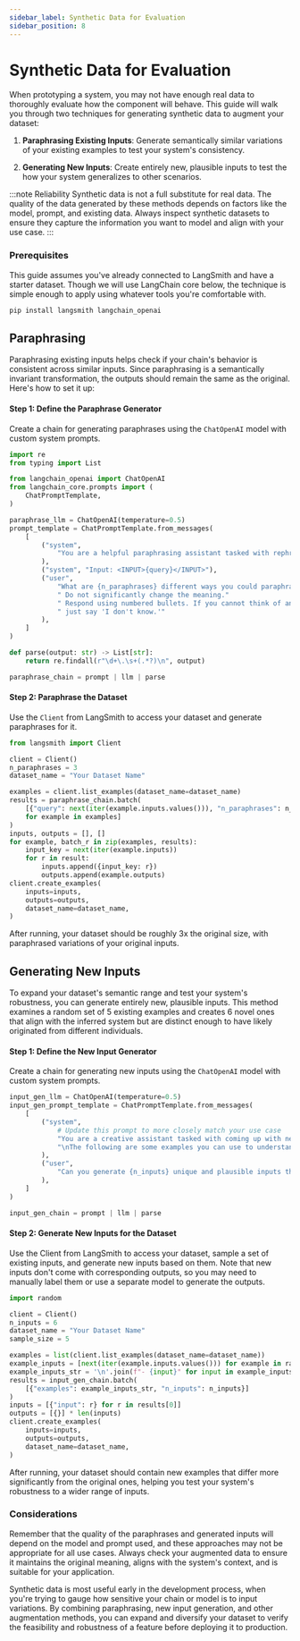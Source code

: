 ```yaml
---
sidebar_label: Synthetic Data for Evaluation
sidebar_position: 8
---
```


# Synthetic Data for Evaluation

When prototyping a system, you may not have enough real data to thoroughly evaluate how the component will behave. This guide will walk you through two techniques for generating synthetic data to augment your dataset:

1. **Paraphrasing Existing Inputs**: Generate semantically similar variations of your existing examples to test your system's consistency.

2. **Generating New Inputs**: Create entirely new, plausible inputs to test the how your system generalizes to other scenarios.

:::note Reliability
Synthetic data is not a full substitute for real data. The quality of the data generated by these methods depends on factors like the model, prompt, and existing data. Always inspect synthetic datasets to ensure they capture the information you want to model and align with your use case.
:::

### Prerequisites

This guide assumes you've already connected to LangSmith and have a starter dataset. Though we will use LangChain core below, the technique is simple enough to apply using whatever tools you're comfortable with.

```python
pip install langsmith langchain_openai
```

## Paraphrasing

Paraphrasing existing inputs helps check if your chain's behavior is consistent across similar inputs. Since paraphrasing is a semantically invariant transformation, the outputs should remain the same as the original. Here's how to set it up:

#### Step 1: Define the Paraphrase Generator

Create a chain for generating paraphrases using the `ChatOpenAI` model with custom system prompts.

```python
import re
from typing import List

from langchain_openai import ChatOpenAI
from langchain_core.prompts import (
    ChatPromptTemplate,
)

paraphrase_llm = ChatOpenAI(temperature=0.5)
prompt_template = ChatPromptTemplate.from_messages(
    [
        ("system",
            "You are a helpful paraphrasing assistant tasked with rephrasing text."
        ),
        ("system", "Input: <INPUT>{query}</INPUT>"),
        ("user",
            "What are {n_paraphrases} different ways you could paraphrase the INPUT text?"
            " Do not significantly change the meaning."
            " Respond using numbered bullets. If you cannot think of any,"
            " just say 'I don't know.'"
        ),
    ]
)

def parse(output: str) -> List[str]:
    return re.findall(r"\d+\.\s+(.*?)\n", output)

paraphrase_chain = prompt | llm | parse
```

#### Step 2: Paraphrase the Dataset

Use the `Client` from LangSmith to access your dataset and generate paraphrases for it.

```python
from langsmith import Client

client = Client()
n_paraphrases = 3
dataset_name = "Your Dataset Name"

examples = client.list_examples(dataset_name=dataset_name)
results = paraphrase_chain.batch(
    [{"query": next(iter(example.inputs.values())), "n_paraphrases": n_paraphrases}
    for example in examples]
)
inputs, outputs = [], []
for example, batch_r in zip(examples, results):
    input_key = next(iter(example.inputs))
    for r in result:
        inputs.append({input_key: r})
        outputs.append(example.outputs)
client.create_examples(
    inputs=inputs,
    outputs=outputs,
    dataset_name=dataset_name,
)
```

After running, your dataset should be roughly 3x the original size, with paraphrased variations of your original inputs.

## Generating New Inputs

To expand your dataset's semantic range and test your system's robustness, you can generate entirely new, plausible inputs. This method examines a random set of 5 existing examples and creates 6 novel ones that align with the inferred system but are distinct enough to have likely originated from different individuals.

#### Step 1: Define the New Input Generator

Create a chain for generating new inputs using the `ChatOpenAI` model with custom system prompts.

```python
input_gen_llm = ChatOpenAI(temperature=0.5)
input_gen_prompt_template = ChatPromptTemplate.from_messages(
    [
        ("system",
            # Update this prompt to more closely match your use case
            "You are a creative assistant tasked with coming up with new inputs for an application."
            "\nThe following are some examples you can use to understand the domain:\n\n{examples}"
        ),
        ("user",
            "Can you generate {n_inputs} unique and plausible inputs that could be asked by different users?"
        ),
    ]
)

input_gen_chain = prompt | llm | parse
```

#### Step 2: Generate New Inputs for the Dataset

Use the Client from LangSmith to access your dataset, sample a set of existing inputs, and generate new inputs based on them. Note that new inputs don't come with corresponding outputs, so you may need to manually label them or use a separate model to generate the outputs.

```python
import random

client = Client()
n_inputs = 6
dataset_name = "Your Dataset Name"
sample_size = 5

examples = list(client.list_examples(dataset_name=dataset_name))
example_inputs = [next(iter(example.inputs.values())) for example in random.sample(examples, sample_size)]
example_inputs_str = '\n'.join(f"- {input}" for input in example_inputs)
results = input_gen_chain.batch(
    [{"examples": example_inputs_str, "n_inputs": n_inputs}]
)
inputs = [{"input": r} for r in results[0]]
outputs = [{}] * len(inputs)
client.create_examples(
    inputs=inputs,
    outputs=outputs,
    dataset_name=dataset_name,
)
```

After running, your dataset should contain new examples that differ more significantly from the original ones, helping you test your system's robustness to a wider range of inputs.

### Considerations

Remember that the quality of the paraphrases and generated inputs will depend on the model and prompt used, and these approaches may not be appropriate for all use cases. Always check your augmented data to ensure it maintains the original meaning, aligns with the system's context, and is suitable for your application.

Synthetic data is most useful early in the development process, when you're trying to gauge how sensitive your chain or model is to input variations. By combining paraphrasing, new input generation, and other augmentation methods, you can expand and diversify your dataset to verify the feasibility and robustness of a feature before deploying it to production.

